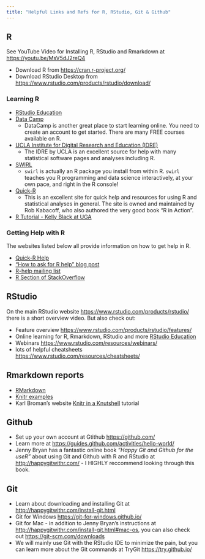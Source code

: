 ```yaml
---
title: "Helpful Links and Refs for R, RStudio, Git & Github"
---
```


## R

See YouTube Video for Installing R, RStudio and Rmarkdown at [https://youtu.be/MsV5dJ2reQ4](https://youtu.be/MsV5dJ2reQ4)

* Download R from [https://cran.r-project.org/](https://cran.r-project.org/)
* Download RStudio Desktop from [https://www.rstudio.com/products/rstudio/download/](https://www.rstudio.com/products/rstudio/download/)

### Learning R

* [RStudio Education](https://education.rstudio.com/)
* [Data Camp](https://www.datacamp.com/)
    + DataCamp is another great place to start learning online. You need to create an account to get started. There are many FREE courses available on R.
* [UCLA Institute for Digital Research and Education (IDRE)](http://www.ats.ucla.edu/stat/r/)
    + The IDRE by UCLA is an excellent source for help with many statistical software pages and analyses including R.
* [SWIRL](http://swirlstats.com/)
    + `swirl` is actually an R package you install from within R. `swirl` teaches you R programming and data science interactively, at your own pace, and right in the R console!
* [Quick-R](http://www.statmethods.net/index.html)
    + This is an excellent site for quick help and resources for using R and statistical analyses in general. The site is owned and maintained by Rob Kabacoff, who also authored the very good book "R in Action".
* [R Tutorial - Kelly Black at UGA](http://www.cyclismo.org/tutorial/R/)

### Getting Help with R

The websites listed below all provide information on how to get help in R.

* [Quick-R Help](http://www.statmethods.net/interface/help.html)
* ["How to ask for R help" blog post](http://blog.revolutionanalytics.com/2014/01/how-to-ask-for-r-help.html)
* [R-help mailing list](https://stat.ethz.ch/mailman/listinfo/r-help)
* [R Section of StackOverflow](http://stackoverflow.com/questions/tagged/r)
 
## RStudio

On the main RStudio website [https://www.rstudio.com/products/rstudio/](https://www.rstudio.com/products/rstudio/) there is a short overview video. But also check out:

* Feature overview [https://www.rstudio.com/products/rstudio/features/](https://www.rstudio.com/products/rstudio/features/)
* Online learning for R, Rmarkdown, RStudio and more [RStudio Education](https://education.rstudio.com/)
* Webinars [https://www.rstudio.com/resources/webinars/](https://www.rstudio.com/resources/webinars/)
* lots of helpful cheatsheets [https://www.rstudio.com/resources/cheatsheets/](https://www.rstudio.com/resources/cheatsheets/)

## Rmarkdown reports

* [RMarkdown](http://rmarkdown.rstudio.com/index.html)
* [Knitr examples](http://yihui.name/knitr/demo/showcase/)
* Karl Broman's website [Knitr in a Knutshell](http://kbroman.org/knitr_knutshell/) tutorial

## Github

* Set up your own account at Gtithub [https://github.com/](https://github.com/)
* Learn more at [https://guides.github.com/activities/hello-world/](https://guides.github.com/activities/hello-world/)
* Jenny Bryan has a fantastic online book _"Happy Git and Github for the useR"_ about using Git and Github with R and RStudio at [http://happygitwithr.com/](http://happygitwithr.com/) - I HIGHLY reccommend looking through this book.

## Git

* Learn about downloading and installing Git at [http://happygitwithr.com/install-git.html](http://happygitwithr.com/install-git.html)
* Git for Windows [https://git-for-windows.github.io/](https://git-for-windows.github.io/)
* Git for Mac - in addition to Jenny Bryan's instructions at [http://happygitwithr.com/install-git.html#mac-os](http://happygitwithr.com/install-git.html#mac-os), you can also check out [https://git-scm.com/downloads](https://git-scm.com/downloads)
* We will mainly use Git with the RStudio IDE to minimize the pain, but you can learn more about the Git commands at TryGit [https://try.github.io/](https://try.github.io/)



